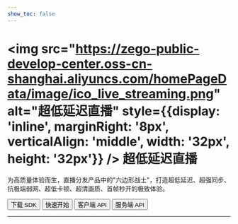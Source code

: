 ```yaml
---
show_toc: false
---
```


# <img src="https://zego-public-develop-center.oss-cn-shanghai.aliyuncs.com/homePageData/image/ico_live_streaming.png" alt="超低延迟直播" style={{display: 'inline', marginRight: '8px', verticalAlign: 'middle', width: '32px', height: '32px'}} /> 超低延迟直播

为高质量体验而生，直播分发产品中的"六边形战士"，打造超低延迟、超强同步、抗极端弱网、超低卡顿、超清画质、首帧秒开的极致体验。

<Button primary-color="NavyBlue" target="_blank" href="./../client-sdk/download-sdk.mdx">下载 SDK</Button>
<Button primary-color="NavyBlue" target="_blank" href="./../quick-start/implementing-live-streaming.mdx">快速开始</Button>
<Button primary-color="NavyBlue" target="_blank" href="/live-streaming-api/overview">客户端 API</Button>
<Button primary-color="NavyBlue" target="_blank" href="/live-streaming-server/api-reference/overview">服务端 API</Button>

---

<Steps titleSite="h3">
  <Step title="产品介绍" icon="https://doc-media.zego.im/sdk-doc/Pics/Express/overview_catalog/icon_documentation_jianjie.png">
    <FeatureList
      features={        [
                {
                        "title": "概述",
                        "link": "/live-streaming-web/introduction/overview"
                },
                {
                        "title": "产品功能",
                        "link": "/live-streaming-web/introduction/product-feature-list"
                },
                {
                        "title": "基本概念",
                        "link": "/live-streaming-web/introduction/basic-concept"
                },
                {
                        "title": "产品优势",
                        "link": "/live-streaming-web/introduction/product-advantages"
                },
                {
                        "title": "应用场景",
                        "link": "/live-streaming-web/introduction/application-scenarios"
                },
                {
                        "title": "限制说明",
                        "link": "/live-streaming-web/introduction/restriction"
                }
        ]}
    />
  </Step>
  <Step title="快速开始" icon="https://doc-media.zego.im/sdk-doc/Pics/Express/overview_catalog/icon_documentation_kuaisukaishi.png">
    <FeatureList
      features={        [
                {
                        "title": "跑通示例源码",
                        "link": "/live-streaming-web/quick-start/run-example-code"
                },
                {
                        "title": "集成 SDK",
                        "link": "/live-streaming-web/quick-start/integrating-sdk"
                },
                {
                        "title": "快速实现超低延迟直播",
                        "link": "/live-streaming-web/quick-start/implementing-live-streaming"
                },
                {
                        "title": "场景化音视频配置",
                        "link": "/live-streaming-web/quick-start/scenario-based-audio-video-configuration"
                }
        ]}
    />
  </Step>
  <Step title="直播能力" icon="https://doc-media.zego.im/sdk-doc/Pics/Express/overview_catalog/icon_documentation_zhibo.png">
    <FeatureList
      type="基础"
      features={        [
                {
                        "title": "混流",
                        "link": "/live-streaming-web/live-streaming/stream-mixing"
                }
        ]}
    />
    <br/>
    <FeatureList
      type="进阶"
      features={        [
                {
                        "title": "单流转码",
                        "link": "/live-streaming-web/live-streaming/single-stream-transcoding"
                },
                {
                        "title": "RTMP 推流到 ZEGO 服务器",
                        "link": "/live-streaming-web/live-streaming/obs-push"
                },
                {
                        "title": "使用本地导播",
                        "link": "/live-streaming-web/live-streaming/use-local-broadcast"
                }
        ]}
    />
  </Step>
  <Step title="通信能力" icon="https://doc-media.zego.im/sdk-doc/Pics/Express/overview_catalog/icon_documentation_tongxun.png">
    <FeatureList
      type="基础"
      features={        [
                {
                        "title": "使用 Token 鉴权",
                        "link": "/live-streaming-web/communication/use-token-authentication"
                },
                {
                        "title": "通话质量监测",
                        "link": "/live-streaming-web/communication/monitor-stream-quality"
                },
                {
                        "title": "网络测速",
                        "link": "/live-streaming-web/communication/testing-network"
                },
                {
                        "title": "设备检测",
                        "link": "/live-streaming-web/communication/pre-call-detection"
                }
        ]}
    />
    <br/>
    <FeatureList
      type="进阶"
      features={        [
                {
                        "title": "同时推多路流",
                        "link": "/live-streaming-web/communication/push-multiple-streams"
                },
                {
                        "title": "媒体补充增强信息（SEI）",
                        "link": "/live-streaming-web/communication/sei"
                },
                {
                        "title": "云代理",
                        "link": "/live-streaming-web/communication/cloud-proxy"
                },
                {
                        "title": "音视频轨道替换",
                        "link": "/live-streaming-web/communication/media-track-replacement"
                },
                {
                        "title": "游戏语音",
                        "link": "/live-streaming-web/communication/range-audio"
                }
        ]}
    />
  </Step>
  <Step title="房间能力" icon="https://doc-media.zego.im/sdk-doc/Pics/Express/overview_catalog/icon_documentation_fangjian.png">
    <FeatureList
      type="基础"
      features={        [
                {
                        "title": "房间连接状态说明",
                        "link": "/live-streaming-web/room/room-connection-status"
                },
                {
                        "title": "实时消息与信令",
                        "link": "/live-streaming-web/room/messaging-and-signaling"
                }
        ]}
    />
    <br/>
    <FeatureList
      type="进阶"
      features={        [
                {
                        "title": "登录多房间",
                        "link": "/live-streaming-web/room/multi-room-login"
                }
        ]}
    />
  </Step>
  <Step title="音频能力" icon="https://doc-media.zego.im/sdk-doc/Pics/Express/overview_catalog/icon_documentation_yinpin.png">
    <FeatureList
      type="基础"
      features={        [
                {
                        "title": "音频频谱与音量变化",
                        "link": "/live-streaming-web/audio/sound-level-spectrum"
                },
                {
                        "title": "耳返与声道设置",
                        "link": "/live-streaming-web/audio/headphone-monitor"
                },
                {
                        "title": "音频 3A 处理",
                        "link": "/live-streaming-web/audio/audio-3a-processing"
                },
                {
                        "title": "变声/混响/立体声",
                        "link": "/live-streaming-web/audio/audio-effects"
                }
        ]}
    />
    <br/>
    <FeatureList
      type="进阶"
      features={        [
                {
                        "title": "混音",
                        "link": "/live-streaming-web/audio/audio-aux"
                },
                {
                        "title": "AI 降噪",
                        "link": "/live-streaming-web/audio/scenario-based-ai-noise-reduction"
                },
                {
                        "title": "自定义音频采集与渲染",
                        "link": "/live-streaming-web/audio/custom-audio-capture-and-rendering"
                },
                {
                        "title": "原始音频数据获取",
                        "link": "/live-streaming-web/audio/get-audio-raw-data"
                }
        ]}
    />
  </Step>
  <Step title="视频能力" icon="https://doc-media.zego.im/sdk-doc/Pics/Express/overview_catalog/icon_documentation_shipin.png">
    <FeatureList
      type="基础"
      features={        [
                {
                        "title": "常用视频配置",
                        "link": "/live-streaming-web/video/common-video-configuration"
                },
                {
                        "title": "基础美颜",
                        "link": "/live-streaming-web/video/basic-beauty"
                },
                {
                        "title": "屏幕共享",
                        "link": "/live-streaming-web/video/screen-sharing"
                }
        ]}
    />
    <br/>
    <FeatureList
      type="进阶"
      features={        [
                {
                        "title": "设置视频编码方式",
                        "link": "/live-streaming-web/video/set-video-encoding"
                },
                {
                        "title": "自定义视频采集",
                        "link": "/live-streaming-web/video/custom-video-capture"
                },
                {
                        "title": "背景虚化及虚拟背景",
                        "link": "/live-streaming-web/video/background-virtualization"
                }
        ]}
    />
  </Step>
  <Step title="其他能力" icon="https://doc-media.zego.im/sdk-doc/Pics/Express/overview_catalog/icon_documentation_xiaoxi_2.png">
    <FeatureList
      type="基础"
      features={        [
                {
                        "title": "音效文件播放器",
                        "link": "/live-streaming-web/other/audio-effect-player"
                }
        ]}
    />
    <br/>
    <FeatureList
      type="进阶"
      features={        [
                {
                        "title": "将白板推送到第三方平台",
                        "link": "/live-streaming-web/other/push-the-whiteboard"
                }
        ]}
    />
  </Step>
  <Step title="最佳实践" icon="https://doc-media.zego.im/sdk-doc/Pics/Express/overview_catalog/icon_documentation_zuijiashijian.png">
    <FeatureList
      features={        [
                {
                        "title": "视频编码格式选择",
                        "link": "/live-streaming-web/best-practice/set-video-encoding"
                },
                {
                        "title": "自动播放策略",
                        "link": "/live-streaming-web/best-practice/autoplay-policy"
                },
                {
                        "title": "调试与配置",
                        "link": "/live-streaming-web/best-practice/debug-and-config"
                },
                {
                        "title": "限制说明",
                        "link": "/live-streaming-web/introduction/restriction"
                }
        ]}
    />
  </Step>
  <Step title="参考文档" icon="https://doc-media.zego.im/sdk-doc/Pics/Express/overview_catalog/icon_documentation_cankaowendang.png">
    <FeatureList
      features={      [
            {
                  "title": "客户端 API",
                  "link": "/live-streaming-api/overview"
            },
            {
                  "title": "服务端 API",
                  "link": "/live-streaming-server/api-reference/overview"
            },
            {
                  "title": "常见错误码",
                  "link": "/live-streaming-ios/client-sdk/error-code"
            },
            {
                  "title": "常见问题",
                  "link": "/faq/overview"
            }
      ]}
    />
  </Step>
</Steps>